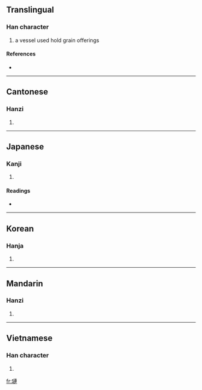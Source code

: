 {{also|琏}}
==Translingual==

===Han character===
{{Han char|rn=96|rad=玉|as=11|sn=15|four=1513<sub>0</sub>|canj=一土卜十十 (MGYJJ)}}

# a vessel used hold grain offerings

====References====
* {{Han ref|kx=0741.080|dkj=21206|dj=1150.260|hdz=21130.110|uh=7489|ud=29833|bh=E6A3|bd=59043}}

----

==Cantonese==

===Hanzi===
{{yue-hanzi|jyut=|y=lin5|sim=琏}}

# {{defn|Cantonese}}

----

==Japanese==

===Kanji===
{{ja-kanji|grade=|rs=玉11}}

# {{defn|Japanese}}

====Readings====
* {{ja-readings|on=[[りん]] (rin)|kun=[[うつわ]] (utsuwa)|nanori=}}

----

==Korean==

===Hanja===
{{ko-hanja|hangeul=련>연|eumhun=|rv=ryeon>yeon|mr=ryŏn>yŏn|y=lyen>yen}}

# {{defn|Korean}}

----

==Mandarin==

===Hanzi===
{{cmn-hanzi|sim=琏|pin=[[lián]] ([[lian2]])|wg=lien<sup>2</sup>}}

# {{defn|Mandarin}}

----

==Vietnamese==

===Han character===
{{vi-hantu|[[liễn]]}}

# {{defn|Vietnamese}}

[[fr:璉]]